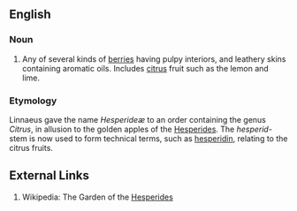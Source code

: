 ==English==

===Noun===
# Any of several kinds of [[berry|berries]] having pulpy interiors, and leathery skins containing aromatic oils. Includes [[citrus]] fruit such as the lemon and lime.

=== Etymology ===

Linnaeus gave the name ''Hesperideæ'' to an order containing the genus ''Citrus'', in allusion to the golden apples of the [[w:Hesperides|Hesperides]].  The ''hesperid-'' stem is now used to form technical terms, such as [[hesperidin]], relating to the citrus fruits.

== External Links ==

# Wikipedia: The Garden of the [[w:Hesperides|Hesperides]]